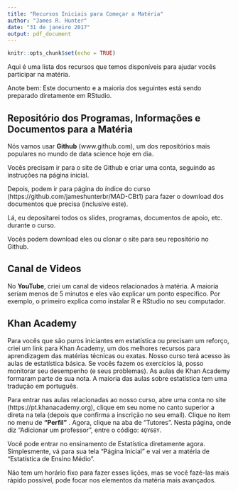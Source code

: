 ```yaml
---
title: "Recursos Iniciais para Começar a Matéria"
author: "James R. Hunter"
date: "31 de janeiro 2017"
output: pdf_document
---
```


```r
knitr::opts_chunk$set(echo = TRUE)
```

Aqui é uma lista dos recursos que temos disponíveis para ajudar vocês participar na matéria.

Anote bem: Este documento e a maioria dos seguintes está sendo preparado diretamente em RStudio.


## Repositório dos Programas, Informações e Documentos para a Matéria

Nós vamos usar **Github** (www.github.com), um dos repositórios mais populares no mundo de data science hoje em dia.

Vocês precisam ir para o site de Github e criar uma conta, seguindo as instruções na página inicial.

Depois, podem ir para página do índice do curso (https://github.com/jameshunterbr/MAD-CBt1) para fazer o download dos documentos que precisa (inclusive este). 

Lá, eu depositarei todos os slides, programas, documentos de apoio, etc. durante o curso. 

Vocês podem download eles ou clonar o site para seu repositório no Github.

## Canal de Videos

No **YouTube**, criei um canal de videos relacionados à matéria. A maioria seriam menos de 5 minutos e eles vão explicar um ponto especifico. Por exemplo, o primeiro explica como instalar R e RStudio no seu computador. 

## Khan Academy

Para vocês que são puros iniciantes em estatística ou precisam um reforço, criei um link para Khan Academy, um dos melhores recursos para aprendizagem das matérias técnicas ou exatas. Nosso curso terá acesso às aulas de estatística básica. Se vocês fazem os exercícios lá, posso monitorar seu desempenho (e seus problemas). As aulas de Khan Academy formaram parte de sua nota. A maioria das aulas sobre estatística tem uma tradução em português.

Para entrar nas aulas relacionadas ao nosso curso, abre uma conta no site (https://pt.khanacademy.org), clique em seu nome no canto superior a direta na tela (depois que confirma a inscrição no seu email). Clique no item no menu de **"Perfil"** . Agora, clique na aba de "Tutores". Nesta página, onde diz "Adicionar um professor", entre o código: `4QY68Y`. 

Você pode entrar no ensinamento de Estatística diretamente agora. Simplesmente, vá para sua tela "Página Inicial" e vai ver a matéria de "Estatística de Ensino Médio". 

Não tem um horário fixo para fazer esses lições, mas se você fazé-las mais rápido possível, pode focar nos elementos da matéria mais avançados.

